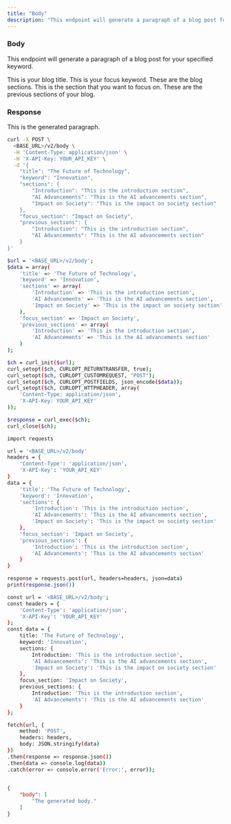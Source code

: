 ```yaml
---
title: "Body"
description: "This endpoint will generate a paragraph of a blog post for your specified keyword."
---
```


### Body

This endpoint will generate a paragraph of a blog post for your specified keyword.

<ParamField body="title" type="string">
    This is your blog title.
</ParamField>

<ParamField body="keyword" type="string">
    This is your focus keyword.
</ParamField>

<ParamField body="sections" type="array">
    These are the blog sections.
</ParamField>

<ParamField body="focus_section" type="string">
    This is the section that you want to focus on.
</ParamField>

<ParamField body="previous_sections" type="object">
    These are the previous sections of your blog.
</ParamField>

### Response

<ResponseField name="body" type="string">
    This is the generated paragraph.
</ResponseField>  


<RequestExample>

```bash cURL
curl -X POST \
  <BASE_URL>/v2/body \
  -H 'Content-Type: application/json' \
  -H 'X-API-Key: YOUR_API_KEY' \
  -d '{
    "title": "The Future of Technology",
    "keyword": "Innovation",
    "sections": {
        "Introduction": "This is the introduction section",
        "AI Advancements": "This is the AI advancements section",
        "Impact on Society": "This is the impact on society section"
    },
    "focus_section": "Impact on Society",
    "previous_sections": {
        "Introduction": "This is the introduction section",
        "AI Advancements": "This is the AI advancements section"
    }
}'

```

```bash PHP
$url = '<BASE_URL>/v2/body';
$data = array(
    'title' => 'The Future of Technology',
    'keyword' => 'Innovation',
    'sections' => array(
        'Introduction' => 'This is the introduction section',
        'AI Advancements' => 'This is the AI advancements section',
        'Impact on Society' => 'This is the impact on society section'
    ),
    'focus_section' => 'Impact on Society',
    'previous_sections' => array(
        'Introduction' => 'This is the introduction section',
        'AI Advancements' => 'This is the AI advancements section'
    )
);

$ch = curl_init($url);
curl_setopt($ch, CURLOPT_RETURNTRANSFER, true);
curl_setopt($ch, CURLOPT_CUSTOMREQUEST, "POST");
curl_setopt($ch, CURLOPT_POSTFIELDS, json_encode($data));
curl_setopt($ch, CURLOPT_HTTPHEADER, array(
    'Content-Type: application/json',
    'X-API-Key: YOUR_API_KEY'
));

$response = curl_exec($ch);
curl_close($ch);

```

```bash Python
import requests

url = '<BASE_URL>/v2/body'
headers = {
    'Content-Type': 'application/json',
    'X-API-Key': 'YOUR_API_KEY'
}
data = {
    'title': 'The Future of Technology',
    'keyword': 'Innovation',
    'sections': {
        'Introduction': 'This is the introduction section',
        'AI Advancements': 'This is the AI advancements section',
        'Impact on Society': 'This is the impact on society section'
    },
    'focus_section': 'Impact on Society',
    'previous_sections': {
        'Introduction': 'This is the introduction section',
        'AI Advancements': 'This is the AI advancements section'
    }
}

response = requests.post(url, headers=headers, json=data)
print(response.json())

```

```bash JavaScript
const url = '<BASE_URL>/v2/body';
const headers = {
    'Content-Type': 'application/json',
    'X-API-Key': 'YOUR_API_KEY'
};
const data = {
    title: 'The Future of Technology',
    keyword: 'Innovation',
    sections: {
        Introduction: 'This is the introduction section',
        'AI Advancements': 'This is the AI advancements section',
        'Impact on Society': 'This is the impact on society section'
    },
    focus_section: 'Impact on Society',
    previous_sections: {
        Introduction: 'This is the introduction section',
        'AI Advancements': 'This is the AI advancements section'
    }
};

fetch(url, {
    method: 'POST',
    headers: headers,
    body: JSON.stringify(data)
})
.then(response => response.json())
.then(data => console.log(data))
.catch(error => console.error('Error:', error));
    
```


</RequestExample>

<ResponseExample>

```json Example Response
{
	"body": [
        "The generated body."
    ]
}
```

</ResponseExample>

&nbsp;
#
&nbsp;
#
&nbsp;